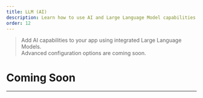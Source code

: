 ```yaml
---
title: LLM (AI)
description: Learn how to use AI and Large Language Model capabilities inside your Niles apps, and what’s coming soon for prompt control and model configuration.
order: 12
---
```


> Add AI capabilities to your app using integrated Large Language Models.  
> Advanced configuration options are coming soon.

# Coming Soon

---